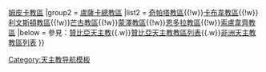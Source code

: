 {{Navbox
|name =贊比亞天主教教區
|title = 贊比亞天主教教區
|style = 100%
|state = {{{state<includeonly>|collapsed</includeonly>}}}
|group1 = [[天主教卡薩馬總教區|卡薩馬總教區]]
|list1 =[[天主教曼薩教區|曼薩教區]]{{!w}}[[天主教姆皮卡教區|姆皮卡教區]]
|group2 = [[天主教盧薩卡總教區|盧薩卡總教區]]
|list2 = [[天主教奇帕塔教區|奇帕塔教區]]{{!w}}[[天主教卡布韋教區|卡布韋教區]]{{!w}}[[天主教利文斯頓教區|利文斯頓教區]]{{!w}}[[天主教芒古教區|芒古教區]]{{!w}}[[天主教蒙澤教區|蒙澤教區]]{{!w}}[[天主教恩多拉教區|恩多拉教區]]{{!w}}[[天主教索盧韋齊教區|索盧韋齊教區]]
|below = 參見：[[贊比亞天主教]]{{.w}}[[贊比亞天主教教區列表]]{{.w}}[[非洲天主教教區列表]] 
}}<noinclude>
[[Category:天主教导航模板]]
</noinclude>